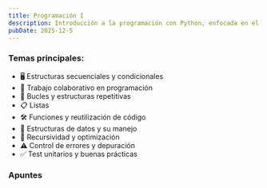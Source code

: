 ```yaml
---
title: Programación I
description: Introducción a la programación con Python, enfocada en el pensamiento lógico y la resolución de problemas mediante código claro y eficiente.
pubDate: 2025-12-5
---
```


<h3 class="assignature-title">Temas principales:</h3>

- 🖥️ Estructuras secuenciales y condicionales
- 🤝 Trabajo colaborativo en programación
- 🔄 Bucles y estructuras repetitivas
- 📋 Listas
- 🛠️ Funciones y reutilización de código
- 📂 Estructuras de datos y su manejo
- 🔁 Recursividad y optimización
- ⚠️ Control de errores y depuración
- ✅ Test unitarios y buenas prácticas

<h3 class="assignature-title">Apuntes</h3>

<P1 />
